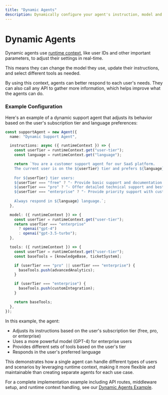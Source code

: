 ```yaml
---
title: "Dynamic Agents"
description: Dynamically configure your agent's instruction, model and tools using runtime context.
---
```


# Dynamic Agents

Dynamic agents use [runtime context](./runtime-variables), like user IDs and other important parameters, to adjust their settings in real-time.

This means they can change the model they use, update their instructions, and select different tools as needed.

By using this context, agents can better respond to each user's needs. They can also call any API to gather more information, which helps improve what the agents can do.

### Example Configuration

Here's an example of a dynamic support agent that adjusts its behavior based on the user's subscription tier and language preferences:

```typescript
const supportAgent = new Agent({
  name: "Dynamic Support Agent",

  instructions: async ({ runtimeContext }) => {
    const userTier = runtimeContext.get("user-tier");
    const language = runtimeContext.get("language");

    return `You are a customer support agent for our SaaS platform.
    The current user is on the ${userTier} tier and prefers ${language} language.
    
    For ${userTier} tier users:
    ${userTier === "free" ? "- Provide basic support and documentation links" : ""}
    ${userTier === "pro" ? "- Offer detailed technical support and best practices" : ""}
    ${userTier === "enterprise" ? "- Provide priority support with custom solutions" : ""}
    
    Always respond in ${language} language.`;
  },

  model: ({ runtimeContext }) => {
    const userTier = runtimeContext.get("user-tier");
    return userTier === "enterprise"
      ? openai("gpt-4")
      : openai("gpt-3.5-turbo");
  },

  tools: ({ runtimeContext }) => {
    const userTier = runtimeContext.get("user-tier");
    const baseTools = [knowledgeBase, ticketSystem];

    if (userTier === "pro" || userTier === "enterprise") {
      baseTools.push(advancedAnalytics);
    }

    if (userTier === "enterprise") {
      baseTools.push(customIntegration);
    }

    return baseTools;
  },
});
```

In this example, the agent:

- Adjusts its instructions based on the user's subscription tier (free, pro, or enterprise)
- Uses a more powerful model (GPT-4) for enterprise users
- Provides different sets of tools based on the user's tier
- Responds in the user's preferred language

This demonstrates how a single agent can handle different types of users and scenarios by leveraging runtime context, making it more flexible and maintainable than creating separate agents for each use case.

For a complete implementation example including API routes, middleware setup, and runtime context handling, see our [Dynamic Agents Example](/examples/agents/dynamic-agents).
